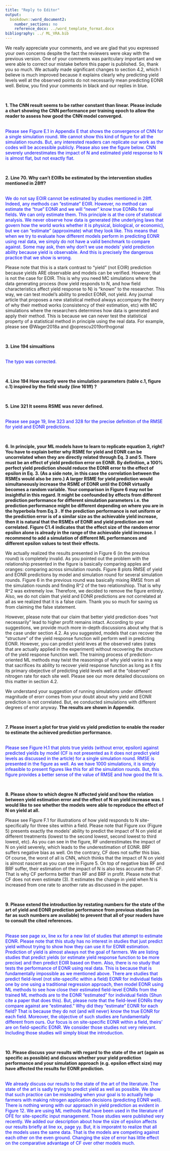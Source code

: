 ```yaml
---
title: "Reply to Editor"
output:
  bookdown::word_document2:
    number_sections: no
    reference_docx: ../word_template_format.docx
bibliography: ../ ML_VRA.bib
---
```


We really appreciate your comments, and we are glad that you expressed your own concerns despite the fact the reviewers were okay with the previous version. One of your comments was paritculary important and we were able to correct our mistake before this paper is published. So, thank you so much. We actually made significant changes to section 4.2, which I believe is much improved because it explains clearly why predicting yield levels well at the observed points do not necessarily mean predicting EONR well. Below, you find your comments in black and our replies in blue.

<br>

**1. The CNN result seems to be rather constant than linear. Please include a chart showing the CNN performance per training epoch to allow the reader to assess how good the CNN model converged.**

<span style="color:blue">  
Please see Figure E.1 in Appendix E that shows the convergence of CNN for a single simulation round. We cannot show this kind of figure for all the simulation rounds. But, any interested readers can replicate our work as the codes will be accessible publicly. Please also see the figure below. CNN severely underestimates the impact of N and estimated yield response to N is almost flat, but not exactly flat.
</span>

<br>

**2. Line 70. Why can't EOIRs be estimated by the intervention studies mentioned in 28ff?**

<span style="color:blue">  
We do not say EOIR cannot be estimated by studies mentioned in 28ff. Indeed, any methods can "estimate" EOIR. However, no method can estimate the "true" EONR and we will 
"never" know true EONRs for real fields. We can only estimate them. This principle is at the core of statistical analysis. We never observe how data is generated (the underlying laws that govern how the world works whether it is physical, biological, or economic), but we can "estimate" (approximate) what they look like. This means that when we try to evaluate how different models perform in predicting EONR using real data, we simply do not have a valid benchmark to compare against. Some may ask, then why don't we use models' yield prediction ability because yield is observable. And this is precisely the dangerous practice that we show is wrong.

Please note that this is a stark contrast to "yield" (not EOIR) prediction because yields ARE observable and models can be verified. However, that is not the case for EOIR. This is why you need MC simulations where the data generating process (how yield responds to N, and how field characteristics affect yield response to N) is "known" to the researcher. This way, we can test model's ability to predict EONR, not yield. Any journal article that proposes a new statistical method always accompany the theory of why their method works (consistency of their estimation, etc) with MC simulations where the researchers determines how data is generated and apply their method. This is because we can never test the statistical property of a statistical method in principle using the real data. For example, please see @Wager2018a and @oprescu2019orthogonal

</span>

<br>

**3. Line 194 simualtions**

<span style="color:blue">  
The typo was corrected.
</span>

<br>

**4. Line 194 How exactly were the simulation parameters (table c.1, figure c.1) inspired by the field study (line 161ff) ?**

<span style="color:blue">  

</span>

<br>

**5. Line 321 It seems RSME was never defined.**

<span style="color:blue">  
Please see page 19, line 323 and 328 for the precise definition of the RMSE for yield and EONR predictions.
</span>

<br>

**6. In principle, your ML models have to learn to replicate equation 3, right? You have to explain better why RSME for yield and EONR can be uncorrelated when they are directly related through Eq. 3 and 5. There must be an effect of yield prediction error on EONR. By definition, a 100% perfect yield prediction should reduce the EONR error to the effect of epsilon in Eq. 3. (As a side note, in this case the correlation between the RSMEs would also be zero.) A larger RSME for yield prediction would simultaneously increase the RSME of EONR until the EONR virtually becomes a random variable. Your comparison in Figure 6 may not be insightful in this regard. It might be confounded by effects from different prediction performance for different simulation parameters i.e. the prediction performance might be different depending on where you are in the hyperbola from Eq.3 . If the prediction performance is not uniform or the prediction error is of a similar size as the achievable yield increase, then it is natural that the RSMEs of EONR and yield prediction are not correlated. Figure C1.4 indicates that the effect size of the random error epsilon alone is already in the range of the achievable yield increase. I recommend to add a simulation of different ML performances and different epsilon values to test their effects.**



<span style="color:blue">  

We actually realized the results presented in Figure 6 (in the previous round) is completely invalid. As you pointed out the problem with the relationship presented in the figure is basically comparing apples and oranges: comparing across simulation rounds. Figure 8 plots RMSE of yield and EONR predictions by model and simulation round for several simulation rounds. Figure 6 in the previous round was basically mixing RMSE from all the simulation rounds and finding R^2 of the two relationshiop. That is why R^2 was extremely low. Therefore, we decided to remove the figure entirely. Also, we do not claim that yield and EONR predictions are not correlated at all as we realized that it is a false claim. Thank you so much for saving us from claiming the false statement.

However, please note that our claim that better yield prediction does "not necessarily" lead to higher profit remains intact. According to your suggestions, we provide much more in-depth discussions about why that is the case under section 4.2. As you suggested, models that can recover the "structure" of the yield response function will perform well in predicting EONR. However, you can predict yield leves at the observed rates (rates that are actually applied in the experiment) without recovering the structure of the yield response function well. The training process of prediction-oriented ML methods may twist the reasonings of why yield varies in a way that sacrifices its ability to recover yield response function as long as it fits its primary obejective of predicting yield levels well at the "observed" nitrogen rate for each site well. Please see our more detailed discussions on this matter in section 4.2.

We understand your suggestion of running simulations under different magnitude of erorr comes from your doubt about why yield and EONR prediction is not correlated. But, ee conducted simulations with different degrees of error anyway. **The results are shown in Appendix**.  

</span>

<br>

**7. Please insert a plot for true yield vs yield prediction to enable the reader to estimate the achieved prediction performance.**

<span style="color:blue">  
Please see Figure H.1 that plots true yields (without error, epsilon) against predicted yields by model (CF is not presented as it does not predict yield levels as discussed in the article) for a single simulation round. RMSE is presented in the figure as well. As we have 1000 simulations, it is simply infeasible to present figures like this for all the simulation rounds. But, this figure provides a better sense of the value of RMSE and how good the fit is. 
</span>

<br>

**8. Please show to which degree N affected yield and how the relation between yield estimation error and the effect of N on yield increase was. I would like to see whether the models were able to reproduce the effect of N on yield at all.**

Please see Figure F.1 for illustrations of how yield responds to N site-specifically for three sites within a field. Please note that Figure xxx (Figure 5) presents exactly the models' ability to predict the impact of N on yield at different treatments (lowest to the second lowest, second lowest to third lowest, etc). As you can see in the figure, RF underestimates the impact of N on yield severely, which leads to the underestimation of EONR. BRF suffers negative bias as well. On the contrary, CF does not suffer this bias. Of course, the worst of all is CNN, which thinks that the impact of N on yield is almost nascent as you can see in Figure 5. On top of negative bias RF and BRF suffer, their estimation of the impact of N is also less accurate than CF. That is why CF performs better than RF and BRF in profit. Please note that CF does not even estimate (3). It estimates the change in yield when N is increased from one rate to another rate as discussed in the paper. 

<span style="color:blue">  

</span>

<br>

**9. Please extend the introduction by restating numbers for the state of the art of yield and EONR prediction performance from previous studies (as far as such numbers are available) to prevent that all of your readers have to consult the cited references.**

<span style="color:blue">  
Please see page xx, line xx for a new list of studies that attempt to estimate EONR. Please note that this study has no interest in studies that just predict yield without trying to show how they can use it for EONR estimation. Prediction of yield is almost always not the goal of farmers. We are listing studies that predict yields (or estimate yield response function to be more precise) and then predict EOIR based on them. Also, there is no study that tests the performance of EONR using real data. This is because that is fundamentally impossible as we mentioned above. There are studies that predict field-level (not site-specific within a field) EONR for individual fields one by one using a traditional regression approach, then model EONR using ML methods to see how close their estimated field-level EONRs from the trained ML methods are to the EONR "estimated" for individual fields (Shun cite a paper that does this). But, please note that the field-level EONRs they compare against are "estimated." Why did they "estimate" EONR for each field? That is because they do not (and will never) know the true EONR for each field. Moreover, the objective of such studies are fundamentally different from ours. Our focus is on site-specific EONR within a field, theirs' are on field-specific EONR. We consider those studies not very relevant. Including those studies will simply bloat the introduction. 
</span>

<br>

**10. Please discuss your results with regard to the state of the art (again as specific as possible) and discuss whether your yield prediction performance and your simulation approach (e.g. epsilon effect size) may have affected the results for EONR prediction.**

<span style="color:blue">  
We already discuss our results to the state of the art of the literature. The state of the art is sadly trying to predict yield as well as possible. We show that such practice can be misleading when your goal is to actually help farmers with making nitrogen application decisions (predicting EONR well). There is nothing wrong with our approach in yield prediction as evident in Figure 12. We are using ML methods that have been used in the literature of OFE for site-specific input management. Those studies were published very recently. We added our description about how the size of epsilon affects our results briefly at line xx, page yy. But, it is imporatnt to realize that all the models uses the same data. That is the models are competing against each other on the even ground. Changing the size of error has little effect on the comparative advantage of CF over other models much. 

</span>

<br>

